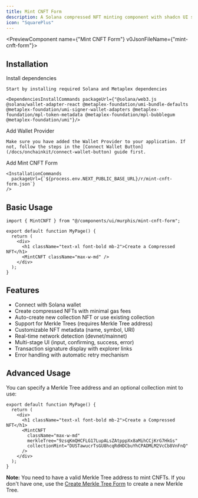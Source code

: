 ```yaml
---
title: Mint CNFT Form
description: A Solana compressed NFT minting component with shadcn UI styling
icon: "SquarePlus"
---
```



<PreviewComponent name={"Mint CNFT Form"} v0JsonFileName={"mint-cnft-form"}>
  <MintCNFT className="max-w-md" />
</PreviewComponent>

## Installation

<Steps>
  <Step>
    Install dependencies

    Start by installing required Solana and Metaplex dependencies

    <DependenciesInstallCommands packageUrl={"@solana/web3.js @solana/wallet-adapter-react @metaplex-foundation/umi-bundle-defaults @metaplex-foundation/umi-signer-wallet-adapters @metaplex-foundation/mpl-token-metadata @metaplex-foundation/mpl-bubblegum @metaplex-foundation/umi"}/>

  </Step>

  <Step>
    Add Wallet Provider

    Make sure you have added the Wallet Provider to your application. If not, follow the steps in the [Connect Wallet Button](/docs/onchainkit/connect-wallet-button) guide first.

  </Step>

  <Step>
    Add Mint CNFT Form

    <InstallationCommands
      packageUrl={`${process.env.NEXT_PUBLIC_BASE_URL}/r/mint-cnft-form.json`}
    />

  </Step>
</Steps>

## Basic Usage

```tsx
import { MintCNFT } from "@/components/ui/murphis/mint-cnft-form";
```

```tsx
export default function MyPage() {
  return (
    <div>
      <h1 className="text-xl font-bold mb-2">Create a Compressed NFT</h1>
      <MintCNFT className="max-w-md" />
    </div>
  );
}
```

## Features

- Connect with Solana wallet
- Create compressed NFTs with minimal gas fees
- Auto-create new collection NFT or use existing collection
- Support for Merkle Trees (requires Merkle Tree address)
- Customizable NFT metadata (name, symbol, URI)
- Real-time network detection (devnet/mainnet)
- Multi-stage UI (input, confirming, success, error)
- Transaction signature display with explorer links
- Error handling with automatic retry mechanism

## Advanced Usage

You can specify a Merkle Tree address and an optional collection mint to use:

```tsx
export default function MyPage() {
  return (
    <div>
      <h1 className="text-xl font-bold mb-2">Create a Compressed NFT</h1>
      <MintCNFT 
        className="max-w-md"
        merkleTree="9zsqKmQHCFLG17LupALsZAtpppXx8aMihCCjKrG7HkGs" 
        collectionMint="DUSTawucrTsGU8hcqRdHDCbuYhCPADMLM2VcCb8VnFnQ"
      />
    </div>
  );
}
```

**Note:** You need to have a valid Merkle Tree address to mint CNFTs. If you don't have one, use the [Create Merkle Tree Form](/docs/onchainkit/create-merkleTree-form) to create a new Merkle Tree.
